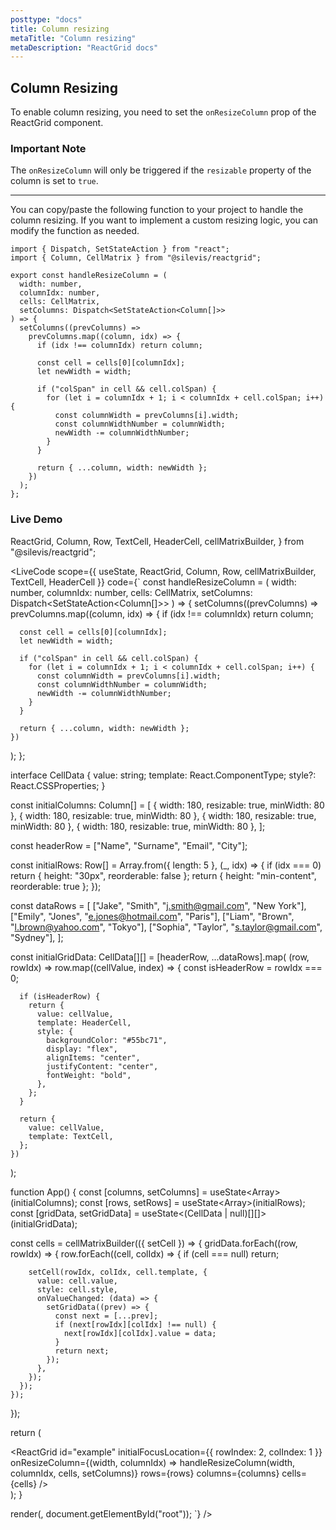 ```yaml
---
posttype: "docs"
title: Column resizing
metaTitle: "Column resizing"
metaDescription: "ReactGrid docs"
---
```


## Column Resizing

To enable column resizing, you need to set the `onResizeColumn` prop of the ReactGrid component.

### Important Note
The `onResizeColumn` will only be triggered if the `resizable` property of the column is set to `true`. 

---

You can copy/paste the following function to your project to handle the column resizing. If you want to implement a custom resizing logic, you can modify the function as needed.

```tsx 
import { Dispatch, SetStateAction } from "react";
import { Column, CellMatrix } from "@silevis/reactgrid";

export const handleResizeColumn = (
  width: number,
  columnIdx: number,
  cells: CellMatrix,
  setColumns: Dispatch<SetStateAction<Column[]>>
) => {
  setColumns((prevColumns) =>
    prevColumns.map((column, idx) => {
      if (idx !== columnIdx) return column;

      const cell = cells[0][columnIdx];
      let newWidth = width;

      if ("colSpan" in cell && cell.colSpan) {
        for (let i = columnIdx + 1; i < columnIdx + cell.colSpan; i++) {
          const columnWidth = prevColumns[i].width;
          const columnWidthNumber = columnWidth;
          newWidth -= columnWidthNumber;
        }
      }

      return { ...column, width: newWidth };
    })
  );
};

```

### Live Demo

  ReactGrid,
  Column,
  Row,
  TextCell,
  HeaderCell,
  cellMatrixBuilder,
} from "@silevis/reactgrid";

<LiveCode
scope={{
  useState,
  ReactGrid,
  Column,
  Row,
  cellMatrixBuilder,
  TextCell, 
  HeaderCell
}}
code={`
const handleResizeColumn = (
  width: number,
  columnIdx: number,
  cells: CellMatrix,
  setColumns: Dispatch<SetStateAction<Column[]>>
) => {
  setColumns((prevColumns) =>
    prevColumns.map((column, idx) => {
      if (idx !== columnIdx) return column;

      const cell = cells[0][columnIdx];
      let newWidth = width;

      if ("colSpan" in cell && cell.colSpan) {
        for (let i = columnIdx + 1; i < columnIdx + cell.colSpan; i++) {
          const columnWidth = prevColumns[i].width;
          const columnWidthNumber = columnWidth;
          newWidth -= columnWidthNumber;
        }
      }

      return { ...column, width: newWidth };
    })
  );
};

interface CellData {
  value: string;
  template: React.ComponentType<any>;
  style?: React.CSSProperties;
}

const initialColumns: Column[] = [
  { width: 180, resizable: true, minWidth: 80 },
  { width: 180, resizable: true, minWidth: 80 },
  { width: 180, resizable: true, minWidth: 80 },
  { width: 180, resizable: true, minWidth: 80 },
];

const headerRow = ["Name", "Surname", "Email", "City"];

const initialRows: Row[] = Array.from({ length: 5 }, (_, idx) => {
  if (idx === 0) return { height: "30px", reorderable: false };
  return { height: "min-content", reorderable: true };
});

const dataRows = [
  ["Jake", "Smith", "j.smith@gmail.com", "New York"],
  ["Emily", "Jones", "e.jones@hotmail.com", "Paris"],
  ["Liam", "Brown", "l.brown@yahoo.com", "Tokyo"],
  ["Sophia", "Taylor", "s.taylor@gmail.com", "Sydney"],
];

const initialGridData: CellData[][] = [headerRow, ...dataRows].map(
  (row, rowIdx) =>
    row.map((cellValue, index) => {
      const isHeaderRow = rowIdx === 0;

      if (isHeaderRow) {
        return {
          value: cellValue,
          template: HeaderCell,
          style: {
            backgroundColor: "#55bc71",
            display: "flex",
            alignItems: "center",
            justifyContent: "center",
            fontWeight: "bold",
          },
        };
      }

      return {
        value: cellValue,
        template: TextCell,
      };
    })
);

function App() {
  const [columns, setColumns] = useState<Array<Column>>(initialColumns);
  const [rows, setRows] = useState<Array<Row>>(initialRows);
  const [gridData, setGridData] = useState<(CellData | null)[][]>(initialGridData);

  const cells = cellMatrixBuilder(({ setCell }) => {
    gridData.forEach((row, rowIdx) => {
      row.forEach((cell, colIdx) => {
        if (cell === null) return;

        setCell(rowIdx, colIdx, cell.template, {
          value: cell.value,
          style: cell.style,
          onValueChanged: (data) => {
            setGridData((prev) => {
              const next = [...prev];
              if (next[rowIdx][colIdx] !== null) {
                next[rowIdx][colIdx].value = data;
              }
              return next;
            });
          },
        });
      });
    });
  });

  return (
    <div>
      <ReactGrid
        id="example"
        initialFocusLocation={{ rowIndex: 2, colIndex: 1 }}
        onResizeColumn={(width, columnIdx) => 
          handleResizeColumn(width, columnIdx, cells, setColumns)}
        rows={rows}
        columns={columns}
        cells={cells}
      />
    </div>
  );
}

render(<App />, document.getElementById("root"));
`}
/>